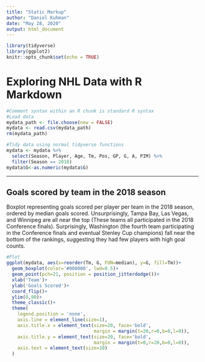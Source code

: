 ```yaml
---
title: "Static Markup"
author: "Daniel Kuhman"
date: "May 28, 2020"
output: html_document
---
```


```r
library(tidyverse)
library(ggplot2)
knitr::opts_chunk$set(echo = TRUE)
```

<!-- Comment syntax in markdown -->

<!-- You can use **Your text** to add bold face -->
# **Exploring NHL Data with R Markdown**

<!-- You can R chunks with the following syntax; set echo=FALSE to hide the R chunk code when knitting the file-->
```r
#Comment syntax within an R chunk is standard R syntax
#Load data
mydata_path <- file.choose(new = FALSE)
mydata <- read.csv(mydata_path)
rm(mydata_path)

#Tidy data using normal tidyverse functions
mydata <- mydata %>% 
  select(Season, Player, Age, Tm, Pos, GP, G, A, PIM) %>% 
  filter(Season == 2018)
mydata$G<-as.numeric(mydata$G)
```

<!-- You can add horizontal rules using *** -->
***

## Goals scored by team in the 2018 season
Boxplot representing goals scored per player per team in the 2018 season, ordered by median goals scored. Unsurprisingly, Tampa Bay, Las Vegas, and Winnipeg are all near the top (These teams all participated in the 2018 Conference finals). Surprisingly, Washington (the fourth team participating in the Conference finals and eventual Stenley Cup champions) fall near the bottom of the rankings, suggesting they had few players with high goal counts. 

```r
#Plot 
ggplot(mydata, aes(x=reorder(Tm, G, FUN=median), y=G, fill=Tm))+
  geom_boxplot(color='#000000', lwd=0.5)+
  geom_point(pch=21, position = position_jitterdodge())+
  xlab('Team')+
  ylab('Goals Scored')+
  coord_flip()+
  ylim(0,90)+
  theme_classic()+
  theme(
    legend.position = 'none',
    axis.line = element_line(size=1),
    axis.title.x = element_text(size=20, face='bold',
                                margin = margin(t=20,r=0,b=0,l=0)),
    axis.title.y = element_text(size=20, face='bold',
                                margin = margin(t=0,r=20,b=0,l=0)),
    axis.text = element_text(size=10)
  )
```
